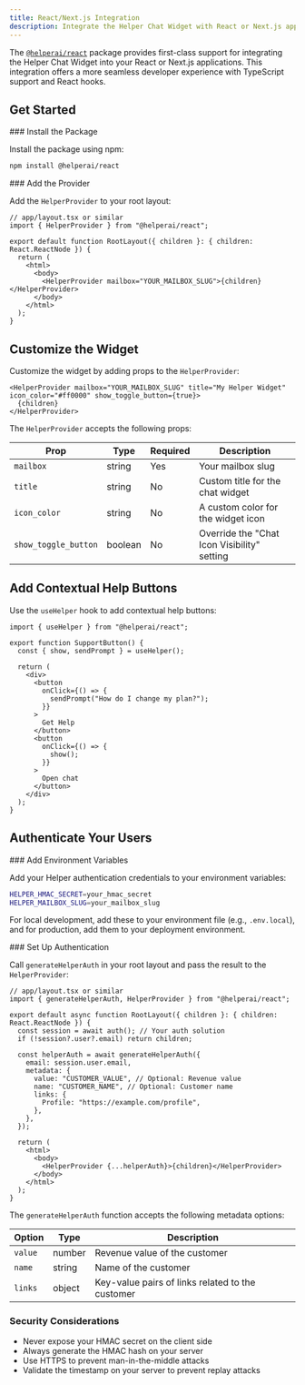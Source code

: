 ```yaml
---
title: React/Next.js Integration
description: Integrate the Helper Chat Widget with React or Next.js applications
---
```



The [`@helperai/react`](https://www.npmjs.com/package/@helperai/react) package provides first-class support for integrating the Helper Chat Widget into your React or Next.js applications. This integration offers a more seamless developer experience with TypeScript support and React hooks.

## Get Started

<Steps>
<Step>
### Install the Package

Install the package using npm:

```bash
npm install @helperai/react
```

</Step>

<Step>
### Add the Provider

Add the `HelperProvider` to your root layout:

```tsx
// app/layout.tsx or similar
import { HelperProvider } from "@helperai/react";

export default function RootLayout({ children }: { children: React.ReactNode }) {
  return (
    <html>
      <body>
        <HelperProvider mailbox="YOUR_MAILBOX_SLUG">{children}</HelperProvider>
      </body>
    </html>
  );
}
```

</Step>
</Steps>

## Customize the Widget

Customize the widget by adding props to the `HelperProvider`:

```tsx
<HelperProvider mailbox="YOUR_MAILBOX_SLUG" title="My Helper Widget" icon_color="#ff0000" show_toggle_button={true}>
  {children}
</HelperProvider>
```

The `HelperProvider` accepts the following props:

| Prop                 | Type    | Required | Description                                 |
| -------------------- | ------- | -------- | ------------------------------------------- |
| `mailbox`            | string  | Yes      | Your mailbox slug                           |
| `title`              | string  | No       | Custom title for the chat widget            |
| `icon_color`         | string  | No       | A custom color for the widget icon          |
| `show_toggle_button` | boolean | No       | Override the "Chat Icon Visibility" setting |

## Add Contextual Help Buttons

Use the `useHelper` hook to add contextual help buttons:

```tsx
import { useHelper } from "@helperai/react";

export function SupportButton() {
  const { show, sendPrompt } = useHelper();

  return (
    <div>
      <button
        onClick={() => {
          sendPrompt("How do I change my plan?");
        }}
      >
        Get Help
      </button>
      <button
        onClick={() => {
          show();
        }}
      >
        Open chat
      </button>
    </div>
  );
}
```

## Authenticate Your Users

<Steps>
<Step>
### Add Environment Variables

Add your Helper authentication credentials to your environment variables:

```bash
HELPER_HMAC_SECRET=your_hmac_secret
HELPER_MAILBOX_SLUG=your_mailbox_slug
```

For local development, add these to your environment file (e.g., `.env.local`), and for production, add them to your deployment environment.

</Step>

<Step>
### Set Up Authentication

Call `generateHelperAuth` in your root layout and pass the result to the `HelperProvider`:

```tsx
// app/layout.tsx or similar
import { generateHelperAuth, HelperProvider } from "@helperai/react";

export default async function RootLayout({ children }: { children: React.ReactNode }) {
  const session = await auth(); // Your auth solution
  if (!session?.user?.email) return children;

  const helperAuth = await generateHelperAuth({
    email: session.user.email,
    metadata: {
      value: "CUSTOMER_VALUE", // Optional: Revenue value
      name: "CUSTOMER_NAME", // Optional: Customer name
      links: {
        Profile: "https://example.com/profile",
      },
    },
  });

  return (
    <html>
      <body>
        <HelperProvider {...helperAuth}>{children}</HelperProvider>
      </body>
    </html>
  );
}
```

The `generateHelperAuth` function accepts the following metadata options:

| Option  | Type   | Description                                      |
| ------- | ------ | ------------------------------------------------ |
| `value` | number | Revenue value of the customer                    |
| `name`  | string | Name of the customer                             |
| `links` | object | Key-value pairs of links related to the customer |

</Step>
</Steps>

### Security Considerations

- Never expose your HMAC secret on the client side
- Always generate the HMAC hash on your server
- Use HTTPS to prevent man-in-the-middle attacks
- Validate the timestamp on your server to prevent replay attacks
